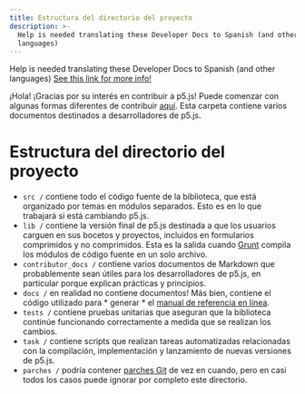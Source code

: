 ```yaml
---
title: Estructura del directorio del proyecto
description: >-
  Help is needed translating these Developer Docs to Spanish (and other
  languages)
---
```

Help is needed translating these Developer Docs to Spanish (and other languages)
[See this link for more info!](https://github.com/processing/p5.js/issues/4137)

¡Hola! ¡Gracias por su interés en contribuir a p5.js! Puede comenzar con algunas formas diferentes de contribuir [aquí](https://p5js.org/community/#contribute). Esta carpeta contiene varios documentos destinados a desarrolladores de p5.js.

# Estructura del directorio del proyecto

* `src /` contiene todo el código fuente de la biblioteca, que está organizado por temas en módulos separados. Esto es en lo que trabajará si está cambiando p5.js.
* `lib /` contiene la versión final de p5.js destinada a que los usuarios carguen en sus bocetos y proyectos, incluidos en formularios comprimidos y no comprimidos. Esta es la salida cuando [Grunt](https://gruntjs.com/) compila los módulos de código fuente en un solo archivo.
* `contributor_docs /` contiene varios documentos de Markdown que probablemente sean útiles para los desarrolladores de p5.js, en particular porque explican prácticas y principios.
* `docs /` en realidad no contiene documentos! Más bien, contiene el código utilizado para \* generar \* el [manual de referencia en línea](https://p5js.org/reference/).
* `tests /` contiene pruebas unitarias que aseguran que la biblioteca continúe funcionando correctamente a medida que se realizan los cambios.
* `task /` contiene scripts que realizan tareas automatizadas relacionadas con la compilación, implementación y lanzamiento de nuevas versiones de p5.js.
* `parches /` podría contener [parches Git](https://git-scm.com/docs/git-format-patch) de vez en cuando, pero en casi todos los casos puede ignorar por completo este directorio.
